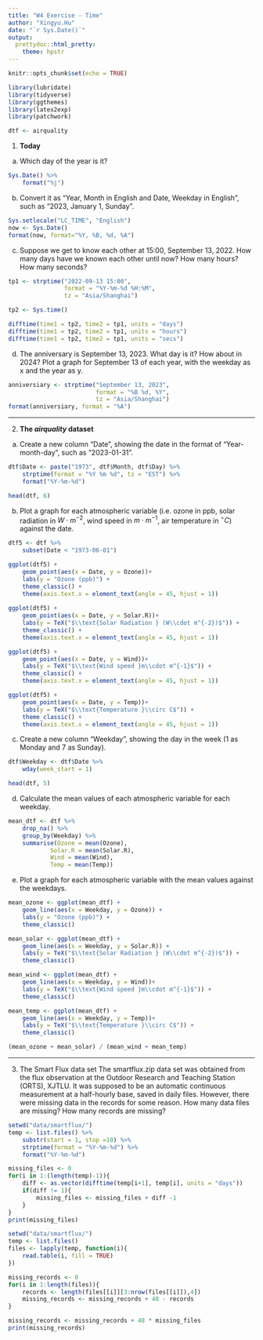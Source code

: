 ```yaml
---
title: "W4 Exercise - Time"
author: "Xingyu.Hu"
date: "`r Sys.Date()`"
output:
  prettydoc::html_pretty:
    theme: hpstr
---
```


```r
knitr::opts_chunk$set(echo = TRUE)
```

```r
library(lubridate)
library(tidyverse)
library(ggthemes)
library(latex2exp)
library(patchwork)

dtf <- airquality
```


1. **Today**

a. Which day of the year is it?

```r
Sys.Date() %>%
    format("%j")
```

b. Convert it as "Year, Month in English and Date, Weekday in English", such as "2023, January 1, Sunday".

```r
Sys.setlocale("LC_TIME", "English")
now <- Sys.Date()
format(now, format="%Y, %B, %d, %A")
```

c. Suppose we get to know each other at 15:00, September 13, 2022. How many days have we known each other until now? How many hours? How many seconds?

```r
tp1 <- strptime("2022-09-13 15:00", 
                format = "%Y-%m-%d %H:%M",
                tz = "Asia/Shanghai")

tp2 <- Sys.time()

difftime(time1 = tp2, time2 = tp1, units = "days")
difftime(time1 = tp2, time2 = tp1, units = "hours")
difftime(time1 = tp2, time2 = tp1, units = "secs")
```

d. The anniversary is September 13, 2023. What day is it? How about in 2024? Plot a graph for September 13 of each year, with the weekday as x and the year as y.

```r
anniversiary <- strptime("September 13, 2023",
                         format = "%B %d, %Y",
                         tz = "Asia/Shanghai")
format(anniversiary, format = "%A")
```

---

2. **The *airquality* dataset**

a. Create a new column "Date", showing the date in the format of "Year-month-day", such as "2023-01-31".

```r
dtf$Date <- paste("1973", dtf$Month, dtf$Day) %>%
    strptime(format = "%Y %m %d", tz = "EST") %>%
    format("%Y-%m-%d")

head(dtf, 6)
```

b. Plot a graph for each atmospheric variable (i.e. ozone in ppb, solar radiation in $W\cdot m^{-2}$, wind speed in $m\cdot m^{-1}$, air temperature in $^\circ C$) against the date.

```r
dtf5 <- dtf %>%
    subset(Date < "1973-06-01")

ggplot(dtf5) +
    geom_point(aes(x = Date, y = Ozone))+
    labs(y = "Ozone (ppb)") +
    theme_classic() +
    theme(axis.text.x = element_text(angle = 45, hjust = 1))
    
ggplot(dtf5) +
    geom_point(aes(x = Date, y = Solar.R))+
    labs(y = TeX("$\\text{Solar Radiation } (W\\cdot m^{-2})$")) +
    theme_classic() +
    theme(axis.text.x = element_text(angle = 45, hjust = 1))

ggplot(dtf5) +
    geom_point(aes(x = Date, y = Wind))+
    labs(y = TeX("$\\text{Wind speed }m\\cdot m^{-1}$")) +
    theme_classic() +
    theme(axis.text.x = element_text(angle = 45, hjust = 1))

ggplot(dtf5) +
    geom_point(aes(x = Date, y = Temp))+
    labs(y = TeX("$\\text{Temperature }\\circ C$")) +
    theme_classic() +
    theme(axis.text.x = element_text(angle = 45, hjust = 1))

```

c. Create a new column "Weekday", showing the day in the week (1 as Monday and 7 as Sunday).

```r
dtf$Weekday <- dtf$Date %>%
    wday(week_start = 1)

head(dtf, 5)
```

d. Calculate the mean values of each atmospheric variable for each weekday.

```r
mean_dtf <- dtf %>%
    drop_na() %>%
    group_by(Weekday) %>%
    summarise(Ozone = mean(Ozone),
            Solar.R = mean(Solar.R),
            Wind = mean(Wind),
            Temp = mean(Temp))
```

e. Plot a graph for each atmospheric variable with the mean values against the weekdays.

```r
mean_ozone <- ggplot(mean_dtf) +
    geom_line(aes(x = Weekday, y = Ozone)) +
    labs(y = "Ozone (ppb)") +
    theme_classic()

mean_solar <- ggplot(mean_dtf) +
    geom_line(aes(x = Weekday, y = Solar.R)) +
    labs(y = TeX("$\\text{Solar Radiation } (W\\cdot m^{-2})$")) +
    theme_classic()

mean_wind <- ggplot(mean_dtf) +
    geom_line(aes(x = Weekday, y = Wind))+
    labs(y = TeX("$\\text{Wind speed }m\\cdot m^{-1}$")) +
    theme_classic()

mean_temp <- ggplot(mean_dtf) +
    geom_line(aes(x = Weekday, y = Temp))+
    labs(y = TeX("$\\text{Temperature }\\circ C$")) +
    theme_classic()

(mean_ozone + mean_solar) / (mean_wind + mean_temp)
```

---

3. The Smart Flux data set The smartflux.zip data set was obtained from the flux observation at the Outdoor Research and Teaching Station (ORTS), XJTLU. It was supposed to be an automatic continuous measurement at a half-hourly base, saved in daily files. However, there were missing data in the records for some reason. How many data files are missing? How many records are missing?

```r
setwd("data/smartflux/")
temp <- list.files() %>% 
    substr(start = 1, stop =10) %>%
    strptime(format = "%Y-%m-%d") %>%
    format("%Y-%m-%d")

missing_files <- 0
for(i in 1:(length(temp)-1)){
    diff <- as.vector(difftime(temp[i+1], temp[i], units = "days"))
    if(diff != 1){
        missing_files <- missing_files + diff -1
    }
}
print(missing_files)
```
```r
setwd("data/smartflux/")
temp <- list.files()
files <- lapply(temp, function(i){
    read.table(i, fill = TRUE)
})

missing_records <- 0
for(i in 1:length(files)){
    records <- length(files[[i]][3:nrow(files[[i]]),4])
    missing_records <- missing_records + 48 - records
}

missing_records <- missing_records + 48 * missing_files
print(missing_records)
```